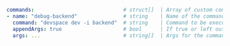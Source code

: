 ```yaml
commands:                             # struct[]  | Array of custom commands
- name: "debug-backend"               # string    | Name of the command to run via `devspace run debug-backend`
  command: "devspace dev -i backend"  # string    | Command to be executed when running `devspace run [name]`
  appendArgs: true                    # bool      | If true or left out, DevSpace will append all arguments to the command
  args: ...                           # string[]  | Args for the command to be executed
```
